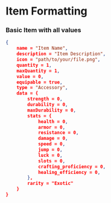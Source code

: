 # Item Formatting

### Basic Item with all values
```json
{
    name = "Item Name",
    description = "Item Description",
    icon = "path/to/your/file.png",
    quantity = 1,
    maxQuantity = 1,
    value = 0,
    equipable = true,
    type = "Accessory",
    data = {
        strength = 0,
        durability = 0,
        maxDurability = 0,
        stats = {
            health = 0,
            armor = 0,
            resistance = 0,
            damage = 0,
            speed = 0,
            jump = 0,
            luck = 0,
            slots = 0,
            crafting_proficiency = 0,
            healing_efficiency = 0,
        },
        rarity = "Exotic" 
    }
}
```